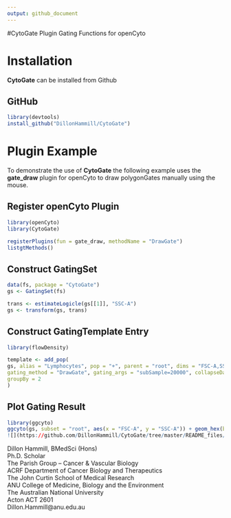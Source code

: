 ```yaml
---
output: github_document
---
```


#CytoGate
Plugin Gating Functions for openCyto

# Installation
**CytoGate** can be installed from Github

## GitHub
```r
library(devtools)
install_github("DillonHammill/CytoGate")
```
# Plugin Example
To demonstrate the use of **CytoGate** the following example uses the **gate_draw** plugin for openCyto to draw polygonGates manually using the mouse.

## Register openCyto Plugin
```r
library(openCyto)
library(CytoGate)

registerPlugins(fun = gate_draw, methodName = "DrawGate")
listgtMethods()
```

## Construct GatingSet
```r
data(fs, package = "CytoGate")
gs <- GatingSet(fs)
```

```r
trans <- estimateLogicle(gs[[1]], "SSC-A")
gs <- transform(gs, trans)
```

## Construct GatingTemplate Entry
```r
library(flowDensity)

template <- add_pop(
gs, alias = "Lymphocytes", pop = "+", parent = "root", dims = "FSC-A,SSC-A", 
gating_method = "DrawGate", gating_args = "subSample=20000", collapseDataForGating = TRUE,
groupBy = 2
)
```

## Plot Gating Result
```r
library(ggcyto)
ggcyto(gs, subset = "root", aes(x = "FSC-A", y = "SSC-A")) + geom_hex(bins = 100) + geom_gate("Lymphocytes") + geom_stats()
![](https://github.com/DillonHammill/CytoGate/tree/master/README_files/figure-markdown_github-ascii_identifiers)
```

Dillon Hammill, BMedSci (Hons)
<br /> Ph.D. Scholar
<br /> The Parish Group – Cancer & Vascular Biology
<br /> ACRF Department of Cancer Biology and Therapeutics
<br /> The John Curtin School of Medical Research
<br /> ANU College of Medicine, Biology and the Environment
<br /> The Australian National University
<br /> Acton ACT 2601
<br /> Dillon.Hammill@anu.edu.au
